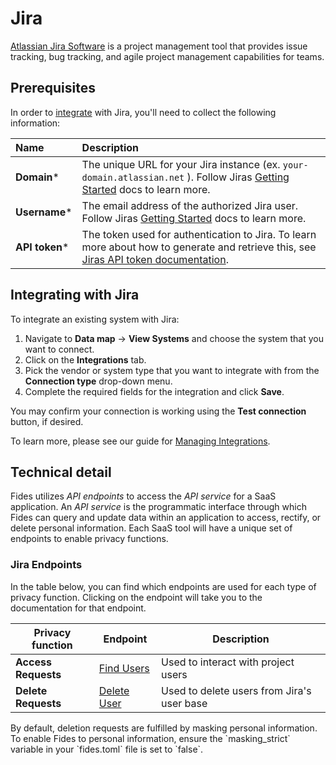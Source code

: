 

# Jira
[Atlassian Jira Software](https://www.atlassian.com/software/jira) is a project management tool that provides issue tracking, bug tracking, and agile project management capabilities for teams.

## Prerequisites

In order to [integrate](../) with Jira, you'll need to collect the following information:

| Name                       | Description                                                                                                                             |
| :------------------------- | :-------------------------------------------------------------------------------------------------------------------------------------- |
|  **Domain***               | The unique URL for your Jira instance (ex. `your-domain.atlassian.net` ). Follow Jiras [Getting Started](https://confluence.atlassian.com/jiracoreserver073/getting-started-with-jira-core-861255635.html) docs to learn more.             | 
|  **Username***             | The email address of the authorized Jira user. Follow Jiras [Getting Started](https://confluence.atlassian.com/jiracoreserver073/getting-started-with-jira-core-861255635.html) docs to learn more. |
|  **API token***            | The token used for authentication to Jira. To learn more about how to generate and retrieve this, see [Jiras API token documentation](https://support.atlassian.com/atlassian-account/docs/manage-api-tokens-for-your-atlassian-account/). | 


## Integrating with Jira
To integrate an existing system with Jira: 

1. Navigate to **Data map** → **View Systems** and choose the system that you want to connect.
2. Click on the **Integrations** tab.
3. Pick the vendor or system type that you want to integrate with from the **Connection type** drop-down menu.
4. Complete the required fields for the integration and click **Save**. 

You may confirm your connection is working using the **Test connection** button, if desired.

To learn more, please see our guide for [Managing Integrations](/user-guides/integrations/manage-integrations).

## Technical detail 

Fides utilizes _API endpoints_ to access the _API service_ for a SaaS application. An _API service_ is the programmatic interface through which Fides can query and update data within an application to access, rectify, or delete personal information.  Each SaaS tool will have a unique set of endpoints to enable privacy functions. 

### Jira Endpoints
In the table below, you can find which endpoints are used for each type of privacy function. Clicking on the endpoint will take you to the documentation for that endpoint.

| Privacy function | Endpoint | Description |
|----|----|----|
| **Access Requests** | [Find Users](https://developer.atlassian.com/cloud/jira/platform/rest/v3/api-group-user-search/#api-rest-api-3-user-search-get) | Used to interact with project users |
| **Delete Requests** | [Delete User](https://developer.atlassian.com/cloud/jira/platform/rest/v3/api-group-users/#api-rest-api-3-user-delete) | Used to delete users from Jira's user base | 


<Callout type="info" emoji="">
By default, deletion requests are fulfilled by masking personal information. To enable Fides to personal information, ensure the `masking_strict` variable in your `fides.toml` file is set to `false`.
</Callout>